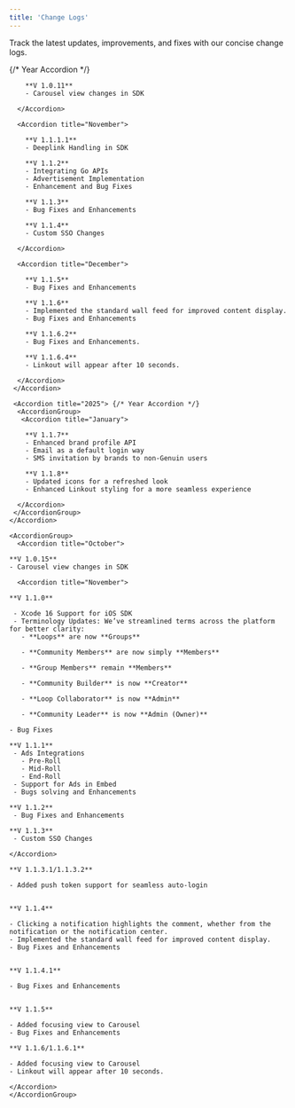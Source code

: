 ```yaml
---
title: 'Change Logs'
---
```



Track the latest updates, improvements, and fixes with our concise change logs.


<Tabs>
  <Tab title="Android">
    <AccordionGroup>
    <Accordion title="2024"> {/* Year Accordion */}
     <AccordionGroup>
      <Accordion title="October">

        **V 1.0.11**  
        - Carousel view changes in SDK  

      </Accordion>

      <Accordion title="November">

        **V 1.1.1.1**  
        - Deeplink Handling in SDK  

        **V 1.1.2**  
        - Integrating Go APIs  
        - Advertisement Implementation  
        - Enhancement and Bug Fixes  

        **V 1.1.3**  
        - Bug Fixes and Enhancements  

        **V 1.1.4**  
        - Custom SSO Changes  

      </Accordion>

      <Accordion title="December">

        **V 1.1.5**  
        - Bug Fixes and Enhancements  

        **V 1.1.6**  
        - Implemented the standard wall feed for improved content display.  
        - Bug Fixes and Enhancements  

        **V 1.1.6.2**  
        - Bug Fixes and Enhancements.  

        **V 1.1.6.4**  
        - Linkout will appear after 10 seconds.  

      </Accordion>
     </Accordion>
  </AccordionGroup>

     <Accordion title="2025"> {/* Year Accordion */}
      <AccordionGroup>
       <Accordion title="January">

        **V 1.1.7**  
        - Enhanced brand profile API  
        - Email as a default login way  
        - SMS invitation by brands to non-Genuin users  

        **V 1.1.8**  
        - Updated icons for a refreshed look  
        - Enhanced Linkout styling for a more seamless experience  

      </Accordion>
     </AccordionGroup>
    </Accordion>
  </Tab>

 

  <Tab title="iOS">

    <AccordionGroup>
      <Accordion title="October">

    **V 1.0.15**
    - Carousel view changes in SDK

   </Accordion>

      <Accordion title="November">

    **V 1.1.0**

     - Xcode 16 Support for iOS SDK
     - Terminology Updates: We’ve streamlined terms across the platform for better clarity:
       - **Loops** are now **Groups**

       - **Community Members** are now simply **Members**

       - **Group Members** remain **Members**

       - **Community Builder** is now **Creator**

       - **Loop Collaborator** is now **Admin**

       - **Community Leader** is now **Admin (Owner)**

    - Bug Fixes  

    **V 1.1.1**
     - Ads Integrations
       - Pre-Roll 
       - Mid-Roll
       - End-Roll
     - Support for Ads in Embed
     - Bugs solving and Enhancements

    **V 1.1.2**
     - Bug Fixes and Enhancements

    **V 1.1.3**
     - Custom SSO Changes
    
    </Accordion>
  <Accordion title="December">

    **V 1.1.3.1/1.1.3.2**

    - Added push token support for seamless auto-login
    

    **V 1.1.4**

    - Clicking a notification highlights the comment, whether from the notification or the notification center.
    - Implemented the standard wall feed for improved content display.
    - Bug Fixes and Enhancements
    

    **V 1.1.4.1**

    - Bug Fixes and Enhancements
 

    **V 1.1.5**

    - Added focusing view to Carousel
    - Bug Fixes and Enhancements

    **V 1.1.6/1.1.6.1**

    - Added focusing view to Carousel
    - Linkout will appear after 10 seconds.

    </Accordion>
    </AccordionGroup>
  </Tab>
</Tabs>
